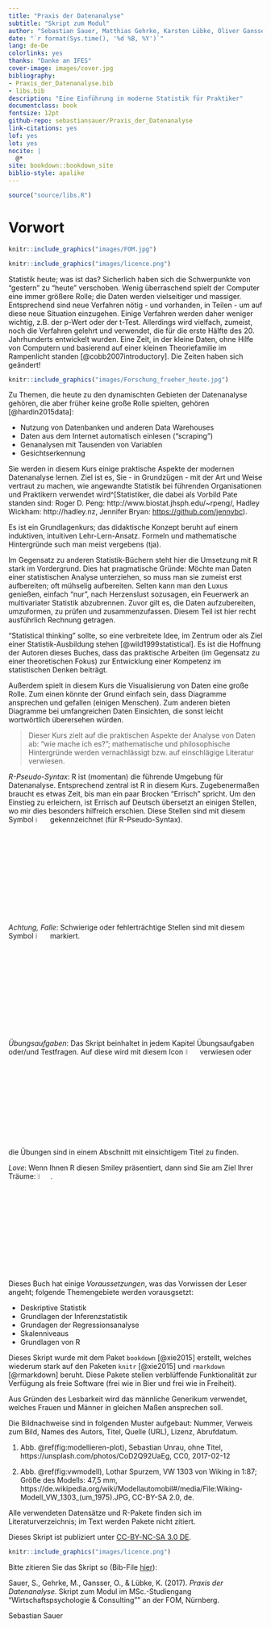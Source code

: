 ```yaml
--- 
title: "Praxis der Datenanalyse"
subtitle: "Skript zum Modul"
author: "Sebastian Sauer, Matthias Gehrke, Karsten Lübke, Oliver Gansser"
date: "`r format(Sys.time(), '%d %B, %Y')`"
lang: de-De
colorlinks: yes
thanks: "Danke an IFES"
cover-image: images/cover.jpg
bibliography:
- Praxis_der_Datenanalyse.bib
- libs.bib
description: "Eine Einführung in moderne Statistik für Praktiker"
documentclass: book
fontsize: 12pt
github-repo: sebastiansauer/Praxis_der_Datenanalyse
link-citations: yes
lof: yes
lot: yes
nocite: |
  @*
site: bookdown::bookdown_site
biblio-style: apalike
---
```



```r
source("source/libs.R")
```


# Vorwort {-}

```r
knitr::include_graphics("images/FOM.jpg")
```

```r
knitr::include_graphics("images/licence.png")
```


Statistik heute; was ist das? Sicherlich haben sich die Schwerpunkte von "gestern" zu "heute" verschoben. Wenig überraschend spielt der Computer eine immer größere Rolle; die Daten werden vielseitiger und massiger. Entsprechend sind neue Verfahren nötig - und vorhanden, in Teilen - um auf diese neue Situation einzugehen. Einige Verfahren werden daher weniger wichtig, z.B. der p-Wert oder der t-Test. Allerdings wird vielfach, zumeist, noch die Verfahren gelehrt und verwendet, die für die erste Hälfte des 20. Jahrhunderts entwickelt wurden. Eine Zeit, in der kleine Daten, ohne Hilfe von Computern und basierend auf einer kleinen Theoriefamilie im Rampenlicht standen [@cobb2007introductory]. Die Zeiten haben sich geändert!

```r
knitr::include_graphics("images/Forschung_frueher_heute.jpg")
```

Zu Themen, die heute zu den dynamischten Gebieten der Datenanalyse gehören, die aber früher keine große Rolle spielten, gehören [@hardin2015data]: 

- Nutzung von Datenbanken und anderen Data Warehouses
- Daten aus dem Internet automatisch einlesen ("scraping")
- Genanalysen mit Tausenden von Variablen
- Gesichtserkennung


Sie werden in diesem Kurs einige praktische Aspekte der modernen Datenanalyse lernen. Ziel ist es, Sie - in Grundzügen - mit der Art und Weise vertraut zu machen, wie angewandte Statistik bei führenden Organisationen und Praktikern verwendet wird^[Statistiker, die dabei als Vorbild Pate standen sind: Roger D. Peng: http://www.biostat.jhsph.edu/~rpeng/, Hadley Wickham: http://hadley.nz, Jennifer Bryan: <https://github.com/jennybc>).


Es ist ein Grundlagenkurs; das didaktische Konzept beruht auf einem induktiven, intuitiven Lehr-Lern-Ansatz. Formeln und mathematische Hintergründe such man meist vergebens (tja).

Im Gegensatz zu anderen Statistik-Büchern steht hier die Umsetzung mit R stark im Vordergrund. Dies hat pragmatische Gründe: Möchte man Daten einer statistischen Analyse unterziehen, so muss man sie zumeist erst aufbereiten; oft mühselig aufbereiten. Selten kann man den Luxus genießen, einfach "nur", nach Herzenslust sozusagen, ein Feuerwerk an multivariater Statistik abzubrennen. Zuvor gilt es, die Daten aufzubereiten, umzuformen, zu prüfen und zusammenzufassen. Diesem Teil ist hier recht ausführlich Rechnung getragen. 


"Statistical thinking" sollte, so eine verbreitete Idee, im Zentrum oder als Ziel einer Statistik-Ausbildung stehen [@wild1999statistical]. Es ist die Hoffnung der Autoren dieses Buches, dass das praktische Arbeiten (im Gegensatz zu einer theoretischen Fokus) zur Entwicklung einer Kompetenz im statistischen Denken beiträgt.

Außerdem spielt in diesem Kurs die Visualisierung von Daten eine große Rolle. Zum einen könnte der Grund einfach sein, dass Diagramme ansprechen und gefallen (einigen Menschen). Zum anderen bieten Diagramme bei umfangreichen Daten Einsichten, die sonst leicht wortwörtlich überersehen würden.

>   Dieser Kurs zielt auf die praktischen Aspekte der Analyse von Daten ab: "wie mache ich es?"; mathematische und philosophische Hintergründe werden vernachlässigt bzw. auf einschlägige Literatur verwiesen.

*R-Pseudo-Syntax*: R ist (momentan) die führende Umgebung für Datenanalyse. Entsprechend zentral ist R in diesem Kurs. Zugebenermaßen braucht es etwas Zeit, bis man ein paar Brocken "Errisch" spricht. Um den Einstieg zu erleichern, ist Errisch auf Deutsch übersetzt an einigen Stellen, wo mir dies besonders hilfreich erschien. Diese Stellen sind mit diesem Symbol ![](images/pseudocode.png){ width=5% } gekennzeichnet (für R-Pseudo-Syntax).

*Achtung, Falle*: Schwierige oder fehlerträchtige Stellen sind mit diesem Symbol ![](images/caution.png){ width=5% } markiert.

*Übungsaufgaben*: Das Skript beinhaltet in jedem Kapitel Übungsaufgaben oder/und Testfragen. Auf diese wird mit diesem Icon ![](images/exercises.png){ width=5% } verwiesen oder die Übungen sind in einem Abschnitt mit einsichtigem Titel zu finden.

*Love*: Wenn Ihnen R diesen Smiley präsentiert, dann sind Sie am Ziel Ihrer Träume: ![](images/love.png){ width=5% }. 


Dieses Buch hat einige *Voraussetzungen*, was das Vorwissen der Leser angeht; folgende Themengebiete werden vorausgsetzt:

- Deskriptive Statistik
- Grundlagen der Inferenzstatistik
- Grundagen der Regressionsanalyse
- Skalenniveaus
- Grundlagen von R

Dieses Skript wurde mit dem Paket `bookdown` [@xie2015] erstellt, welches wiederum stark auf den Paketen `knitr` [@xie2015] und `rmarkdown` [@rmarkdown] beruht. Diese Pakete stellen verblüffende Funktionalität zur Verfügung als freie Software (frei wie in Bier und frei wie in Freiheit).

Aus Gründen des Lesbarkeit wird das männliche Generikum verwendet, welches Frauen und Männer in gleichen Maßen ansprechen soll.


Die Bildnachweise sind in folgenden Muster aufgebaut:
Nummer, Verweis zum Bild, Names des Autors, Titel, Quelle (URL), Lizenz, Abrufdatum.


1. Abb. \@ref(fig:modellieren-plot), Sebastian Unrau, ohne Titel, https://unsplash.com/photos/CoD2Q92UaEg, CC0, 2017-02-12

2. Abb. \@ref(fig:vwmodell), Lothar Spurzem, VW 1303 von Wiking in 1:87; Größe des Modells: 47,5 mm, https://de.wikipedia.org/wiki/Modellautomobil#/media/File:Wiking-Modell_VW_1303_(um_1975).JPG, CC-BY-SA 2.0, de.
 

Alle verwendeten Datensätze und R-Pakete finden sich im Literaturverzeichnis; im Text werden Pakete nicht zitiert.


Dieses Skript ist publiziert unter [CC-BY-NC-SA 3.0 DE](https://creativecommons.org/licenses/by-nc-sa/3.0/de/).


```r
knitr::include_graphics("images/licence.png")
```


Bitte zitieren Sie das Skript so (Bib-File [hier](https://sebastiansauer.github.io/download/Praixs_der_Datenanalyse.bib)):

Sauer, S., Gehrke, M., Gansser, O., & Lübke, K. (2017). *Praxis der Datenanalyse*. Skript zum Modul im MSc.-Studiengang "Wirtschaftspsychologie & Consulting"" an der FOM, Nürnberg.



Sebastian Sauer